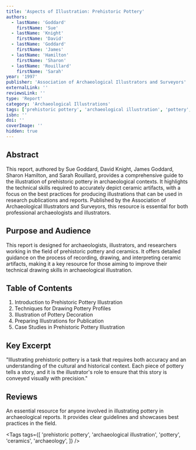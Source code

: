 ```yaml
---
title: 'Aspects of Illustration: Prehistoric Pottery'
authors:
  - lastName: 'Goddard'
    firstName: 'Sue'
  - lastName: 'Knight'
    firstName: 'David'
  - lastName: 'Goddard'
    firstName: 'James'
  - lastName: 'Hamilton'
    firstName: 'Sharon'
  - lastName: 'Rouillard'
    firstName: 'Sarah'
year: '1997'
publisher: 'Association of Archaeological Illustrators and Surveyors'
externalLink: ''
reviewsLink: ''
type: 'Report'
category: 'Archaeological Illustrations'
tags: ['prehistoric pottery', 'archaeological illustration', 'pottery', 'ceramics', 'archaeology']
isbn: ''
doi: ''
coverImage: ''
hidden: true
---
```


## Abstract

This report, authored by Sue Goddard, David Knight, James Goddard, Sharon Hamilton, and Sarah Rouillard, provides a comprehensive guide to the illustration of prehistoric pottery in archaeological contexts. It highlights the technical skills required to accurately depict ceramic artifacts, with a focus on the best practices for producing illustrations that can be used in research publications and reports. Published by the Association of Archaeological Illustrators and Surveyors, this resource is essential for both professional archaeologists and illustrators.

## Purpose and Audience

This report is designed for archaeologists, illustrators, and researchers working in the field of prehistoric pottery and ceramics. It offers detailed guidance on the process of recording, drawing, and interpreting ceramic artifacts, making it a key resource for those aiming to improve their technical drawing skills in archaeological illustration.

## Table of Contents

1. Introduction to Prehistoric Pottery Illustration
2. Techniques for Drawing Pottery Profiles
3. Illustration of Pottery Decoration
4. Preparing Illustrations for Publication
5. Case Studies in Prehistoric Pottery Illustration

## Key Excerpt

"Illustrating prehistoric pottery is a task that requires both accuracy and an understanding of the cultural and historical context. Each piece of pottery tells a story, and it is the illustrator's role to ensure that this story is conveyed visually with precision."

## Reviews

An essential resource for anyone involved in illustrating pottery in archaeological reports. It provides clear guidelines and showcases best practices in the field.

<Tags
  tags={[
    'prehistoric pottery',
    'archaeological illustration',
    'pottery',
    'ceramics',
    'archaeology',
  ]}
/>
